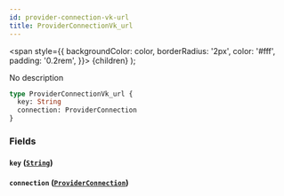 ```yaml
---
id: provider-connection-vk-url
title: ProviderConnectionVk_url
---
```


<span
style={{
      backgroundColor: color,
      borderRadius: '2px',
      color: '#fff',
      padding: '0.2rem',
    }}>
{children}
</span>
);

No description

```graphql
type ProviderConnectionVk_url {
  key: String
  connection: ProviderConnection
}
```

### Fields

#### `key` ([`String`](/v1/scalars/string))

#### `connection` ([`ProviderConnection`](/v1/objects/provider-connection))
